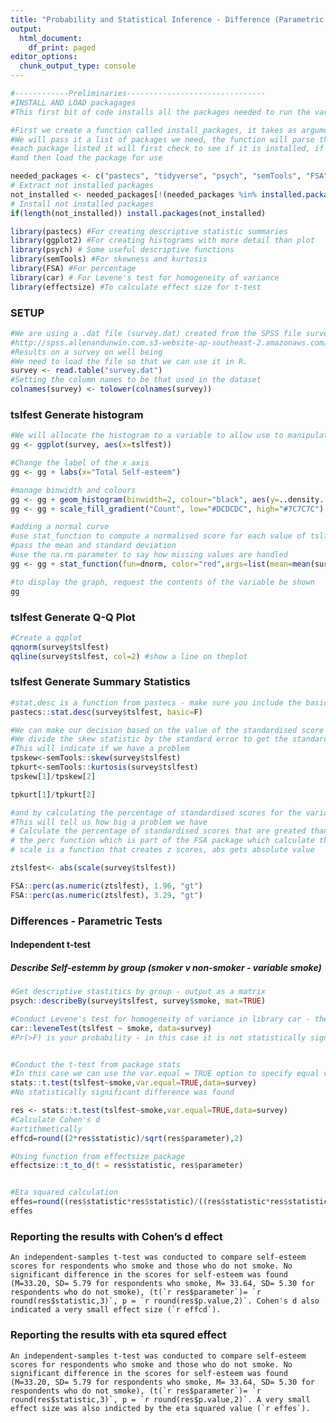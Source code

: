 ---
title: "Probability and Statistical Inference - Difference (Parametric Tests)"
output:
  html_document:
    df_print: paged
editor_options:
  chunk_output_type: console
---
```{r}
#------------Preliminaries-------------------------------
#INSTALL AND LOAD packagages
#This first bit of code installs all the packages needed to run the various functions within this file

#First we create a function called install_packages, it takes as argument a vector 
#We will pass it a list of packages we need, the function will parse this list and for 
#each package listed it will first check to see if it is installed, if not it will install it,
#and then load the package for use

needed_packages <- c("pastecs", "tidyverse", "psych", "semTools", "FSA", "car", "coin", "rstatix", "effectsize")                      
# Extract not installed packages
not_installed <- needed_packages[!(needed_packages %in% installed.packages()[ , "Package"])]    
# Install not installed packages
if(length(not_installed)) install.packages(not_installed) 

library(pastecs) #For creating descriptive statistic summaries
library(ggplot2) #For creating histograms with more detail than plot
library(psych) # Some useful descriptive functions
library(semTools) #For skewness and kurtosis
library(FSA) #For percentage
library(car) # For Levene's test for homogeneity of variance 
library(effectsize) #To calculate effect size for t-test
```

### SETUP
```{r}
#We are using a .dat file (survey.dat) created from the SPSS file survey.sav  taken from SPSS Survival Manual 6th Edition Julie Pallant
#http://spss.allenandunwin.com.s3-website-ap-southeast-2.amazonaws.com/data-files.html#.Wb0vvnWP-po
#Results on a survey on well being
#We need to load the file so that we can use it in R.
survey <- read.table("survey.dat")
#Setting the column names to be that used in the dataset
colnames(survey) <- tolower(colnames(survey))


```

### tslfest Generate histogram
```{r}

#We will allocate the histogram to a variable to allow use to manipulate it
gg <- ggplot(survey, aes(x=tslfest))

#Change the label of the x axis
gg <- gg + labs(x="Total Self-esteem")

#manage binwidth and colours
gg <- gg + geom_histogram(binwidth=2, colour="black", aes(y=..density.., fill=..count..))
gg <- gg + scale_fill_gradient("Count", low="#DCDCDC", high="#7C7C7C")

#adding a normal curve
#use stat_function to compute a normalised score for each value of tslfest
#pass the mean and standard deviation
#use the na.rm parameter to say how missing values are handled
gg <- gg + stat_function(fun=dnorm, color="red",args=list(mean=mean(survey$tslfest, na.rm=TRUE), sd=sd(survey$tslfest, na.rm=TRUE)))

#to display the graph, request the contents of the variable be shown
gg
```
### tslfest Generate Q-Q Plot
```{r}
#Create a qqplot
qqnorm(survey$tslfest)
qqline(survey$tslfest, col=2) #show a line on theplot
```


### tslfest Generate Summary Statistics 
```{r}

#stat.desc is a function from pastecs - make sure you include the basic switch=F to ensure you don't get scienfitic notation
pastecs::stat.desc(survey$tslfest, basic=F)

#We can make our decision based on the value of the standardised score for skew and kurtosis
#We divide the skew statistic by the standard error to get the standardised score
#This will indicate if we have a problem
tpskew<-semTools::skew(survey$tslfest)
tpkurt<-semTools::kurtosis(survey$tslfest)
tpskew[1]/tpskew[2]

tpkurt[1]/tpkurt[2]

#and by calculating the percentage of standardised scores for the variable itself that are outside our acceptable range
#This will tell us how big a problem we have
# Calculate the percentage of standardised scores that are greated than 1.96
# the perc function which is part of the FSA package which calculate the percentage that are within a range - you can look for greater than "gt", greater than or equal "geq", "gt", less than or equal "leq",  or less than "lt"),
# scale is a function that creates z scores, abs gets absolute value

ztslfest<- abs(scale(survey$tslfest))

FSA::perc(as.numeric(ztslfest), 1.96, "gt")
FSA::perc(as.numeric(ztslfest), 3.29, "gt")

```

### Differences - Parametric Tests
#### Independent t-test
##### Describe Self-estemm by group (smoker v non-smoker - variable smoke)
```{r Describe}
#Get descriptive stastitics by group - output as a matrix
psych::describeBy(survey$tslfest, survey$smoke, mat=TRUE)

#Conduct Levene's test for homogeneity of variance in library car - the null hypothesis is that variances in groups are equal so to assume homogeneity we woudl expect probaility to not be statistically significant.
car::leveneTest(tslfest ~ smoke, data=survey)
#Pr(>F) is your probability - in this case it is not statistically significant so we can assume homogeneity


#Conduct the t-test from package stats
#In this case we can use the var.equal = TRUE option to specify equal variances and a pooled variance estimate
stats::t.test(tslfest~smoke,var.equal=TRUE,data=survey)
#No statistically significant difference was found

res <- stats::t.test(tslfest~smoke,var.equal=TRUE,data=survey)
#Calculate Cohen's d
#artithmetically
effcd=round((2*res$statistic)/sqrt(res$parameter),2)

#Using function from effectsize package
effectsize::t_to_d(t = res$statistic, res$parameter)


#Eta squared calculation
effes=round((res$statistic*res$statistic)/((res$statistic*res$statistic)+(res$parameter)),3)
effes


```
### Reporting the results with Cohen's d effect

```
An independent-samples t-test was conducted to compare self-esteem scores for respondents who smoke and those who do not smoke. No significant difference in the scores for self-esteem was found (M=33.20, SD= 5.79 for respondents who smoke, M= 33.64, SD= 5.30 for respondents who do not smoke), (t(`r res$parameter`)= `r round(res$statistic,3)`, p = `r round(res$p.value,2)`. Cohen's d also indicated a very small effect size (`r effcd`).

```

### Reporting the results with eta squred effect

```
An independent-samples t-test was conducted to compare self-esteem scores for respondents who smoke and those who do not smoke. No significant difference in the scores for self-esteem was found (M=33.20, SD= 5.79 for respondents who smoke, M= 33.64, SD= 5.30 for respondents who do not smoke), (t(`r res$parameter`)= `r round(res$statistic,3)`, p = `r round(res$p.value,2)`. A very small effect size was also indicted by the eta squared value (`r effes`).

```


